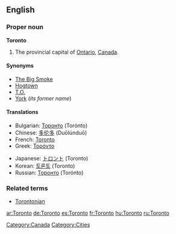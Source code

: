 ==English==

===Proper noun===
{{wikipedia}}
'''Toronto'''

#The provincial capital of [[Ontario]], [[Canada]].

====Synonyms====
*[[Big Smoke|The Big Smoke]]
*[[Hogtown]]
*[[T.O.]]
*[[York]] (''its former name'')

====Translations====
{{top}}
*Bulgarian: [[Торонто]] (Torónto)
*Chinese: [[多伦多]] (Duōlúnduō)
*French: [[Toronto#French|Toronto]]
*Greek: [[Τορόντο]]
{{mid}}
*Japanese: [[トロント]] (Toronto)
*Korean: [[토론토]] (Toronto)
*Russian: [[Торонто]] (Torónto)
{{bottom}}

===Related terms===
*[[Torontonian]]

[[Category:Canada]]
[[Category:Cities]]

[[ar:Toronto]]
[[de:Toronto]]
[[es:Toronto]]
[[fr:Toronto]]
[[hu:Toronto]]
[[ru:Toronto]]